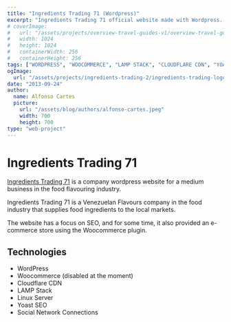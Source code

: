 ```yaml
---
title: "Ingredients Trading 71 (Wordpress)"
excerpt: "Ingredients Trading 71 official website made with Wordpress. Take a look at how it was made, what technologies where used and why..."
# coverImage:
#   url: "/assets/projects/overview-travel-guides-v1/overview-travel-guides-v1-icon.png"
#   width: 1024
#   height: 1024
#   containerWidth: 256
#   containerHeight: 256
tags: ["WORDPRESS", "WOOCOMMERCE", "LAMP STACK", "CLOUDFLARE CDN", "YOAST SEO"]
ogImage:
  url: "/assets/projects/ingredients-trading-2/ingredients-trading-logo.png"
date: "2013-09-24"
author:
  name: Alfonso Cartes
  picture:
    url: "/assets/blog/authors/alfonso-cartes.jpeg"
    width: 700
    height: 700
type: "web-project"
---
```


# Ingredients Trading 71

[Ingredients Trading 71](https://ingredients71.com) is a company wordpress website for a medium business in the food flavouring industry.

Ingredients Trading 71 is a Venezuelan Flavours company in the food industry that supplies food ingredients to the local markets.

The website has a focus on SEO, and for some time, it also provided an e-commerce store using the Woocommerce plugin.

## Technologies

- WordPress
- Woocommerce (disabled at the moment)
- Cloudflare CDN
- LAMP Stack
- Linux Server
- Yoast SEO
- Social Network Connections

<DesktopScreenshots post="ingredients-trading-2" />
